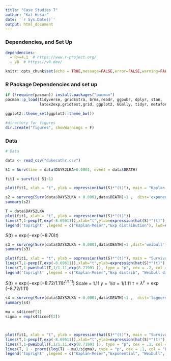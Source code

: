 ```yaml
---
title: "Case Studies 7"
author: "Kat Husar"
date: '`r Sys.Date()`'
output: html_document
---
```


### Dependencies,  and Set Up

```yaml
dependencies:
  - R>=4.1  # https://www.r-project.org/
  - V8  # https://v8.dev/
```


```r
knitr::opts_chunk$set(echo = TRUE,message=FALSE,error=FALSE,warning=FALSE)
```

### R Package Dependencies and set up 

```r
if (!require(pacman)) install.packages("pacman")
pacman::p_load(tidyverse, gridExtra, brms,readr, ggpubr, dplyr, stan,
               latex2exp,gridtext,grid, ggplot2, GGally, tidyr, metafor, meta, survival)

ggplot2::theme_set(ggplot2::theme_bw())
```

```r
#directory for figures
dir.create("figures", showWarnings = F)
```

### Data

```r

# Data

data <- read_csv("dukecathr.csv")

```


```r
S1 = Surv(time = data$DAYS2LKA+0.0001, event = data$DEATH)
```

```r
fit1 = survfit( S1~1)
```

```r
plot(fit1, xlab = "t", ylab = expression(hat(S)*"(t)"), main = "Kaplan-Meier estimate")
```




```r
s2 = survreg(Surv(data$DAYS2LKA + 0.0001,data$DEATH)~1 ,  dist='exponential')
summary(s2)
```


```r
T = data$DAYS2LKA
plot(fit1, xlab = "t", ylab = expression(hat(S)*"(t)"))
lines(T,1-pexp(T,exp(-8.69611)),xlab="t",ylab=expression(hat(S)*"(t)"), type = "p", cex = .2, col = "red")
legend('topright' ,legend = c("Kaplan-Meier","Exp distribution"), lwd=c(5,2), col=c("black","red") )
```

$S(t) = \exp(-\exp(-8.70)t)$


```r
s3 = survreg(Surv(data$DAYS2LKA + 0.0001,data$DEATH)~1 ,dist='weibull')
summary(s3)
```

```r
plot(fit1, xlab = "t", ylab = expression(hat(S)*"(t)"), main = "Survival function estimates")
lines(T,1-pexp(T,exp(-8.69611)),xlab="t",ylab=expression(hat(S)*"(t)"), type = "p", cex = .2, col = "red")
lines(T,1-pweibull(T,1/1.11,exp(8.71991 )), type = "p", cex = .2, col = "green")
legend('topright' ,legend = c("Kaplan-Meier","Exp distrib", "Weibull distrib"), lwd=c(2,2,2), col=c("black","red", "green") )
```
$S(t) = \exp(-\exp(-8.72/1.11)t^{1/1.11})$
Scale = 1.11
$\gamma = 1/\sigma = 1/1.11$
$\tau = \lambda^\gamma = \exp(-8.72/1.11)$



```r
s4 = survreg(Surv(data$DAYS2LKA + 0.0001,data$DEATH)~1 ,  dist='lognormal')
summary(s4)
```
```r
mu = s4$icoef[1]
sigma = exp(s4$icoef[2])



plot(fit1, xlab = "t", ylab = expression(hat(S)*"(t)"), main = "Survival function estimates")
lines(T,1-pexp(T,exp(-8.69611)),xlab="t",ylab=expression(hat(S)*"(t)"), type = "p", cex = .1, col = "red")
lines(T,1-pweibull(T,1/1.11,exp(8.71991 )), type = "p", cex = .1, col = "green")
lines(T, 1 - pnorm((log(T) - mu)/sigma), type = "p", cex = .1, col = "blue")
legend('topright' ,legend = c("Kaplan-Meier","Exponential", "Weibull", "Log-normal"), lwd=c(2,2,2,2), col=c("black","red", "green", "blue") )
```

